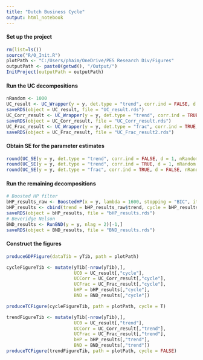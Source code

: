 ```yaml
---
title: "Dutch Business Cycle"
output: html_notebook
---
```


#### Set up the project

```r
rm(list=ls())
source("R/0_Init.R")
plotPath <- "C:/Users/phaim/OneDrive/PES Research Div/Figures"
outputPath <- paste0(getwd(), "/Output/")
InitProject(outputPath = outputPath)
```


#### Run the UC decompositions

```r
nRandom <- 1000
UC_result <- UC_Wrapper(y = y, det.type = "trend", corr.ind = FALSE, d = 1, nRandom = nRandom, outputPath = outputPath, fileName = "UC")
saveRDS(object = UC_result, file = "UC_result.rds")
UC_Corr_result <- UC_Wrapper(y = y, det.type = "trend", corr.ind = TRUE, d = 1, nRandom = nRandom, outputPath = outputPath, fileName = "UC_Corr")
saveRDS(object = UC_Corr_result, file = "UC_Corr_result.rds")
UC_Frac_result <- UC_Wrapper(y = y, det.type = "frac", corr.ind = TRUE, d = FALSE, nRandom = nRandom, outputPath = outputPath, fileName = "UC_Frac")
saveRDS(object = UC_Frac_result, file = "UC_Frac_result2.rds")

```

#### Obtain SE for the parameter estimates

```r
round(UC_SE(y = y, det.type = "trend", corr.ind = FALSE, d = 1, nRandom = nRandom, outputPath = outputPath, fileName = "UC"), 3)
round(UC_SE(y = y, det.type = "trend", corr.ind = TRUE, d = 1, nRandom = nRandom, outputPath = outputPath, fileName = "UC_Corr"), 3)
round(UC_SE(y = y, det.type = "frac", corr.ind = TRUE, d = FALSE, nRandom = nRandom, outputPath = outputPath, fileName = "UC_Frac"), 3)
```

#### Run the remaining decompositions

```r
# Boosted HP filter
bHP_results_raw <- BoostedHP(x = y, lambda = 1600, stopping = "BIC", iter = TRUE)
bHP_results <- cbind(trend = bHP_results_raw$trend, cycle = bHP_results_raw$cycle)[-1, ]
saveRDS(object = bHP_results, file = "bHP_results.rds")
# Beveridge Nelson
BND_results <- RunBND(y = y, nlag = 2)[-1,]
saveRDS(object = BND_results, file = "BND_results.rds")
```

#### Construct the figures

```r
produceGDPFigure(dataTib = yTib, path = plotPath)

cycleFigureTib <- mutate(yTib[-nrow(yTib),], 
                         UC0 = UC_result[,"cycle"],
                         UCCorr = UC_Corr_result[,"cycle"],
                         UCFrac = UC_Frac_result[,"cycle"],
                         bHP = bHP_results[,"cycle"],
                         BND = BND_results[,"cycle"])

produceTCFigure(cycleFigureTib, path = plotPath, cycle = T)

trendFigureTib <- mutate(yTib[-nrow(yTib),],
                         UC0 = UC_result[,"trend"],
                         UCCorr = UC_Corr_result[,"trend"],
                         UCFrac = UC_Frac_result[,"trend"],
                         bHP = bHP_results[,"trend"],
                         BND = BND_results[,"trend"])
produceTCFigure(trendFigureTib, path = plotPath, cycle = FALSE)
```

